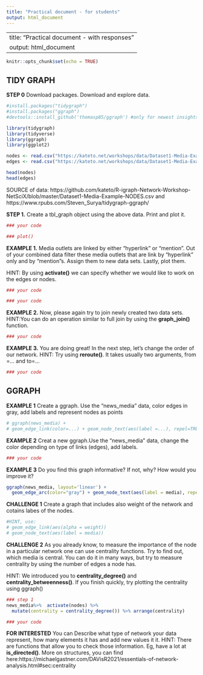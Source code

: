 ```yaml
---
title: "Practical document - for students"
output: html_document
---
```


---
title: "Practical document - with responses"
output: html_document
---

```r
knitr::opts_chunk$set(echo = TRUE)
```
## TIDY GRAPH
**STEP 0** Download packages. Download and explore data.
```r
#install.packages("tidygraph")
#install.packages("ggraph")
#devtools::install_github('thomasp85/ggraph') #only for newest insights, and not for today;)

library(tidygraph)
library(tidyverse)
library(ggraph) 
library(ggplot2)
```

```r
nodes <- read.csv("https://kateto.net/workshops/data/Dataset1-Media-Example-NODES.csv", header=T, as.is=T)
edges <- read.csv("https://kateto.net/workshops/data/Dataset1-Media-Example-EDGES.csv", header=T, as.is=T)

head(nodes)
head(edges)
```
SOURCE of data: https://github.com/kateto/R-igraph-Network-Workshop-NetSciX/blob/master/Dataset1-Media-Example-NODES.csv and https://www.rpubs.com/Steven_Surya/tidygraph-ggraph/

**STEP 1.** Create a tbl_graph object using the above data. Print and plot it. 

```r
### your code
```

```r
### plot()
```

**EXAMPLE 1.**
Media outlets are linked by either "hyperlink" or "mention". Out of your combined data filter these media outlets that are link by "hyperlink" only and by "mention"s. Assign them to new data sets. Lastly, plot them. 

HINT: By using **activate()** we can specify whether we would like to work on the edges or nodes.

```r
### your code
```

```r
### your code
```


**EXAMPLE 2.**
Now, please again try to join newly created two data sets. 
HINT:You can do an operation similar to full join by using the **graph_join()** function. 

```r
### your code
```

**EXAMPLE 3.**
You are doing great! In the next step, let's change the order of our network.
HINT: Try using **reroute()**. It takes usually two arguments, from =... and to=...

```r
### your code
```

## GGRAPH
**EXAMPLE 1** Create a ggraph. Use the "news_media" data, color edges in gray, add labels and represent nodes as points
```r
# ggraph(news_media) + 
# geom_edge_link(color=...) + geom_node_text(aes(label =...), repel=TRUE)+ #geom_node_point()
```

**EXAMPLE 2** Creat a new ggraph.Use the "news_media" data, change the color depending on type of links (edges), add labels.

```r
### your code
```

**EXAMPLE 3** Do you find this graph informative? If not, why? How would you improve it?
```r
ggraph(news_media, layout='linear') + 
  geom_edge_arc(color="gray") + geom_node_text(aes(label = media), repel=TRUE)+ geom_node_point()
```

**CHALLENGE 1**
Create a graph that includes also weight of the network and cotains labes of the nodes.
```r
#HINT, use:
# geom_edge_link(aes(alpha = weight))
# geom_node_text(aes(label = media))
```

**CHALLENGE 2**
As you already know, to measure the importance of the node in a particular network one can use centrality functions. Try to find out, which media is central. You can do it in many ways, but try to measure centrality by using the number of edges a node has.

HINT: We introduced you to **centrality_degree()** and **centrality_betweenness()**.
If you finish quickly, try plotting the centrality using ggraph()

```r
### step 1
news_media%>%  activate(nodes) %>%
  mutate(centrality = centrality_degree()) %>% arrange(centrality)
```

```r
### your code
```

**FOR INTERESTED**
You can Describe what type of network your data represent, how many elements it has and add new values it it. HINT: There are functions that allow you to check those information. Eg, have a lot at **is_directed()**. More on structures, you can find here:https://michaelgastner.com/DAVisR2021/essentials-of-network-analysis.html#sec:centrality




